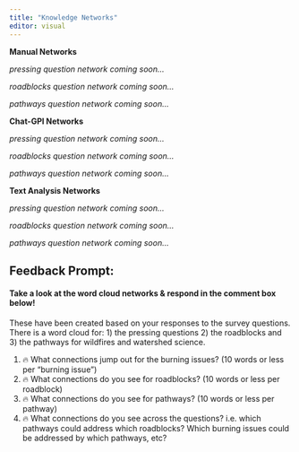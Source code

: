```yaml
---
title: "Knowledge Networks"
editor: visual
---
```


**Manual Networks**

*pressing question network coming soon...*

*roadblocks question network coming soon...*

*pathways question network coming soon...*

**Chat-GPI Networks**

*pressing question network coming soon...*

*roadblocks question network coming soon...*

*pathways question network coming soon...*

**Text Analysis Networks**

*pressing question network coming soon...*

*roadblocks question network coming soon...*

*pathways question network coming soon...*

## Feedback Prompt:

#### Take a look at the word cloud networks & respond in the comment box below!

These have been created based on your responses to the survey questions. There is a word cloud for: 1) the pressing questions 2) the roadblocks and 3) the pathways for wildfires and watershed science.

1.  🔥 What connections jump out for the burning issues? (10 words or less per "burning issue")
2.  🔥 What connections do you see for roadblocks? (10 words or less per roadblock)
3.  🔥 What connections do you see for pathways? (10 words or less per pathway)
4.  🔥 What connections do you see across the questions? i.e. which pathways could address which roadblocks? Which burning issues could be addressed by which pathways, etc?

```{=html}
<script src="https://giscus.app/client.js"
        data-repo="Burning-Issues-Watersheds/5-bui-user.interface"
        data-repo-id="R_kgDOJIxXvg"
        data-category="Q&A"
        data-category-id="DIC_kwDOJIxXvs4CWBjQ"
        data-mapping="specific"
        data-term="Word Clouds"
        data-strict="0"
        data-reactions-enabled="1"
        data-emit-metadata="0"
        data-input-position="top"
        data-theme="preferred_color_scheme"
        data-lang="en"
        data-loading="lazy"
        crossorigin="anonymous"
        async>
</script>
```
